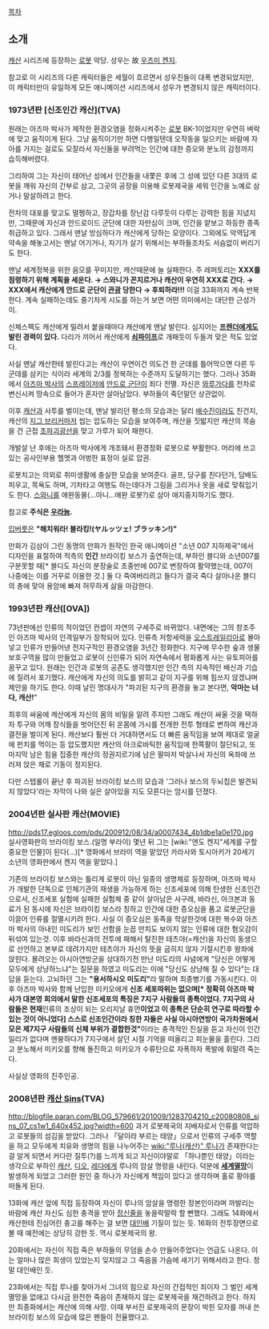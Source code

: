[[목차]]
== 소개 ==
[[캐산]] 시리즈에 등장하는 [[로봇]] 악당. 성우는 故 [[우츠미 켄지]].

참고로 이 시리즈의 다른 캐릭터들은 세월이 흐르면서 성우진들이 대폭 변경되었지만, 이 캐릭터만이 유일하게 모든 애니메이션 시리즈에서 성우가 변경되지 않은 캐릭터이다.

=== 1973년판 [신조인간 캐산](TVA) === 
원래는 아즈마 박사가 제작한 환경오염을 정화시켜주는 [[로봇]] BK-1이었지만 우연히 벼락에 맞고 움직이게 된다. 그냥 움직이기만 하면 다행일텐데 오작동을 일으키는 바람에 자아를 가지는 걸로도 모잘라서 자신들을 부려먹는 인간에 대한 증오와 분노의 감정까지 습득해버렸다. 

그리하여 그는 자신이 태어난 성에서 인간들을 내쫓은 후에 그 성에 있던 다른 3대의 로봇을 깨워 자신의 간부로 삼고, 그곳의 공장을 이용해 로봇제국을 세워 인간을 노예로 삼거나 말살하려고 한다.

전차의 대포를 맞고도 멀쩡하고, 장갑차를 장난감 다루듯이 다루는 강력한 힘을 지녔지만, 그때문에 자신과 안드로이드 군단에 대한 자만심이 크며, 인간을 얕보고 하등한 종족 취급하고 있다. 그래서 맨날 방심하다가 캐산에게 당하는 모양이다. 그외에도 악역답게 약속을 해놓고서는 맨날 어기거나, 자기가 살기 위해서는 부하들조차도 서슴없이 버리기도 한다.

맨날 세계정복을 위한 음모를 꾸미지만, 캐산때문에 늘 실패한다. 주 레퍼토리는 '''XXX를 점령하기 위해 계획을 세운다. → 스와니가 꼰지르거나 캐산이 우연히 XXX로 간다. → XXX에서 캐산에게 안드로 군단이 [[관광]] 당한다 → 후퇴하라!!!''' 이걸 33화까지 계속 반복한다. 계속 실패하는데도 줄기차게 시도를 하는거 보면 어떤 의미에서는 대단한 근성가이.

신체스펙도 캐산에게 밀려서 붙을때마다 캐산에게 맨날 발린다. 심지어는 '''[[프렌더]]에게도 발린 경력이 있다.''' 다리가 끼어서 캐산에게 '''[[쇠파이프]]'''로 개패듯이 두들겨 맞은 적도 있었다.

사실 맨날 캐산한테 발린다고는 캐산이 우연이건 의도건 한 군데를 틀어막으면 다른 두 군데를 삼키는 식이라 세계의 2/3를 정복하는 수준까지 도달하기는 했다. 그러나 35화에서 [[아즈마 박사]]의 [[스프레이저]]에 [[안드로 군단]]이 죄다 전멸. 자신은 [[와루가다]]를 전차로 변신시켜 땅속으로 들어가 혼자만 살아남았다. 부하들이 죽던말던 상관없이.

이후 [[캐산]]과 사투를 벌이는데, 맨날 발리던 평소의 모습과는 달리 [[배수진]]이라도 친건지, 캐산의 [[지그 브리커]]마저 씹는 압도하는 모습을 보여주며, 캐산을 짓밟지만 캐산의 목숨을 건 근접 [[초파괴광선]]을 맞고 가루가 되어 패한다.

개발살 난 후에는 아즈마 박사에게 개조돼서 환경정화 로봇으로 부활한다. 머리에 쓰고있는 공사인부용 헬멧과 어벙한 표정이 실로 압권.

로봇치고는 의외로 취미생활에 충실한 모습을 보여준다. 골프, 당구를 친다던가, 담배도 피우고, 목욕도 하며, 기차타고 여행도 하는데다가 그림을 그리거나 옷을 새로 맞춰입기도 한다. [[스와니]]를 애완동물(...아니...애완 로봇?)로 삼아 애지중지하기도 했다.

참고로 '''주식은 [[우라늄]].''' 

[[입버릇]]은 '''"해치워라! 블라킹!(ヤルッツェ! ブラッキン!)"'''

만화가 김삼이 그린 동명의 만화가 원작인 한국 애니메이션 "소년 007 지하제국"에서 디자인을 표절하여 적측의 '''인간''' 브라이킹 보스가 출연하는데, 부하인 블디와 소년007를 구분못할 때[* 블디도 자신의 분장술로 초중반에 007로 변장하여 활약했는데, 007이 나중에는 이를 거꾸로 이용한 것.] 둘 다 죽여버리려고 들다가 결국 죽다 살아나온 블디의 총에 맞아 용암에 빠져 허무하게 삶을 마감한다.

=== 1993년판 캐산([OVA]) === 

73년판에선 인류의 적이었던 컨셉이 자연의 구세주로 바뀌었다. 내면에는 그의 창조주인 아즈마 박사의 인격일부가 장착되어 있다. 인류측 저항세력을 [[오스트레일리아]]로 몰아넣고 인류가 만들어낸 전지구적인 환경오염을 3년간 정화한다. 지구에 무수한 숲과 생물 보호구역을 많이 만들었고 로봇이 신인류가 되어 자연속에서 평화롭게 사는 유토피아를 꿈꾸고 있다. 원래는 인간과 로봇의 공존도 생각했지만 인간 측의 지속적인 배신과 기습에 질려서 포기했다. 캐산에게 자신의 의도를 밝히고 같이 지구를 위해 힘쓰지 않겠냐며 제안을 하기도 한다. 이때 날린 명대사가 "파괴된 지구의 환경을 놓고 본다면, '''악마는 너다, 캐산!'''"

최후의 싸움에 캐산에게 자신의 몸의 비밀을 알려 주지만 그래도 캐산이 싸울 것을 택하자 투구와 어깨 장식들을 벗어던진 뒤 온몸에 가시를 전개한 전투 형태로 변하여 캐산과 결전을 벌이게 된다. 캐산보다 훨씬 더 거대하면서도 더 빠른 움직임을 보여 제대로 얼굴에 펀치를 먹이는 등 압도했지만 캐산의 아크로바틱한 움직임에 한쪽팔이 절단되고, 또 마지막 남은 힘을 집중한 캐산의 정권지르기에 남은 팔마저 박살나서 자신의 옥좌에 쓰러져 앉은 채로 기동이 정지된다.

다만 스텝롤이 끝난 후 파괴된 브라이킹 보스의 모습과 '그러나 보스의 두뇌칩은 발견되지 않았다'라는 자막이 나와 실은 살아있을 지도 모른다는 암시를 던졌다.

=== 2004년판 실사판 캐산(MOVIE) ===
http://pds17.egloos.com/pds/200912/08/34/a0007434_4b1dbe1a0e170.jpg
실사영화판의 브라이킹 보스.(일명 부라이) 몇년 뒤 그는 [wiki:"엔도 켄지"세계를 구할 중요한 인물]이 된다(...)[* 영화에서 브라이 역을 맡았던 카라사와 토시아키가 20세기 소년의 영화판에서 켄지 역을 맡았다.]

기존의 브라이킹 보스와는 틀리게 로봇이 아닌 일종의 생명체로 등장하며, 아즈마 박사가 개발한 단독으로 인체기관의 재생을 가능하게 하는 신조세포에 의해 탄생한 신조인간으로서, 신조세포 실험에 실패한 실험체 중 같이 살아남은 사구레, 바라신, 아크본과 동료가 된 동시에 자신은 브라이킹 보스라 칭하고  인간에 대한 증오심을 품고 로봇군단을 이끌어 인류를 절멸시키려 한다. 사실 이 증오심은 동족을 학살한것에 대한 복수와 아즈마 박사의 아내인 미도리가 보인 선함을 눈꼽 만치도 보이지 않는 인류에 대한 혐오감이 뒤섞여 있는것. 이후 바라신과의 전투에 패해서 탈진한 테츠야(=캐산)을 자신의 동생으로 선언하고 본부로 데려가지만 테츠야가 자신의 뜻을 굽히지 않자 기절시킨후 왕좌에 앉힌다. 몰려오는 아시아연방군을 상대하기전 만난 미도리의 사념에게 "당신은 어떻게 모두에게 상냥하느냐"는 질문을 하였고 미도리는 이에 "당신도 상냥해 질 수 있다"는 대답을 듣는다. 고뇌하던 그는 '''"용서하시오 미도리"'''라 말하며 최종병기를 가동시킨다. 이후 아즈마 박사와 함께 난입한 미키오에게 '''신조 세포따위는 없으며[* 정확히 아즈마 박사가 대본영 회의에서 말한 신조세포의 특징은 7지구 사람들의 종특이었다. 7지구의 사람들은 현재 '''인류의 조상이 되는 오리지날 휴먼'''이었고 이 종특은 단순히 연구로 따라할 수 있는 것이 아니었다] 스스로 신조인간이라 칭한 자들은 사실 아시아연방이 국가차원에서 모은 제7지구 사람들의  신체 부위가 결합한것"'''이라는 충격적인 진실을 듣고 자신이 인간일리가 없다며 멘붕하다가 7지구에서 살던 시절 기억을 떠올리고 피눈물을 흘린다. 그리고 분노해서 미키오를 향해 돌진하고 미키오가 수류탄으로 자폭하자 폭발에 휘말려 죽는다.

사실상 영화의 진주인공. 
=== 2008년판 [[캐산 Sins]](TVA) ===
http://blogfile.paran.com/BLOG_579661/201009/1283704210_c20080808_sins_07_cs1w1_640x452.jpg?width=600
과거 로봇제국의 지배자로서 인류를 억압하고 로봇들의 섬김을 받았다. 그러나 「달이라 부르는 태양」으로서 인류의 구세주 역할을 하고 모두에게 치유와 생명의 힘을 나누어주는 [[wiki:"루나(캐산)" 루나]]가 존재한다는 걸 알게 되면서 커다란 질투(?)를 느끼게 되고 자신이야말로 「하나뿐인 태양」이라는 생각으로 부하인 [[캐산]], [[디오]], [[레다]]에게 루나의 암살 명령을 내린다.
덕분에 '''[[세계멸망]]'''이 발생하게 되었고 그러한 원인 중 하나가 자신에게 책임이 있다고 생각하며 홀로 황야를 떠돌게 된다.

13화에 캐산 앞에 직접 등장하여 자신이 루나의 암살을 명령한 장본인이라며 까발리는 바람에 캐산 자신도 심한 충격을 받아 [[정신줄]]을 놓을락말락 할 뻔했다.
그래도 14화에서 캐산한테 진심어린 충고를 해주는 걸 보면 [[대인배]] 기질이 있는 듯.
16화의 전투장면으로 볼 때 예전에는 상당히 강한 듯. 역시 로봇제국의 왕.

20화에서는 자신이 직접 죽은 부하들의 무덤을 손수 만들어주었다는 언급도 나온다. 이는 얼마나 많은 희생이 있었는지 잊지않고 그 죽음을 가슴에 새기기 위해서라고 한다. 정말 대인배인 듯. 

23화에서는 직접 루나를 찾아가서 그녀의 힘으로 자신의 간접적인 죄이자 그 벌인 세계멸망을 없애고 다시금 완전한 죽음이 존재하지 않는 로봇제국을 재건하려고 한다.
하지만 최종화에서는 캐산에 의해 사망. 이때 부서진 로봇제국의 문장이 박힌 모자를 꺼내 쓴 브라이킹 보스의 모습에 많은 팬들이 전율했다고.
